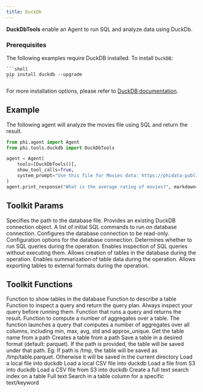 ```yaml
---
title: DuckDb
---
```


**DuckDbTools** enable an Agent to run SQL and analyze data using DuckDb.

### Prerequisites

The following examples require DuckDB installed.
To install `DuckDB`:

    ```shell
    pip install duckdb --upgrade
    ```

For more installation options, please refer to [DuckDB documentation](https://duckdb.org/docs/installation).

## Example

The following agent will analyze the movies file using SQL and return the result.

```python cookbook/tools/duckdb_tools.py
from phi.agent import Agent
from phi.tools.duckdb import DuckDbTools

agent = Agent(
    tools=[DuckDbTools()],
    show_tool_calls=True,
    system_prompt="Use this file for Movies data: https://phidata-public.s3.amazonaws.com/demo_data/IMDB-Movie-Data.csv",
)
agent.print_response("What is the average rating of movies?", markdown=True, stream=False)
```

## Toolkit Params

<ResponseField name="db_path" type="str">
  Specifies the path to the database file.
</ResponseField>
<ResponseField name="connection" type="DuckDBPyConnection">
  Provides an existing DuckDB connection object.
</ResponseField>
<ResponseField name="init_commands" type="List">
  A list of initial SQL commands to run on database connection.
</ResponseField>
<ResponseField name="read_only" type="bool" default="False">
  Configures the database connection to be read-only.
</ResponseField>
<ResponseField name="config" type="dict">
  Configuration options for the database connection.
</ResponseField>
<ResponseField name="run_queries" type="bool" default="True">
  Determines whether to run SQL queries during the operation.
</ResponseField>
<ResponseField name="inspect_queries" type="bool" default="False">
  Enables inspection of SQL queries without executing them.
</ResponseField>
<ResponseField name="create_tables" type="bool" default="True">
  Allows creation of tables in the database during the operation.
</ResponseField>
<ResponseField name="summarize_tables" type="bool" default="True">
  Enables summarization of table data during the operation.
</ResponseField>
<ResponseField name="export_tables" type="bool" default="False">
  Allows exporting tables to external formats during the operation.
</ResponseField>

## Toolkit Functions

<ResponseField name="show_tables">
  Function to show tables in the database
</ResponseField>
<ResponseField name="describe_table">
  Function to describe a table
</ResponseField>
<ResponseField name="inspect_query">
  Function to inspect a query and return the query plan. Always inspect your
  query before running them.
</ResponseField>
<ResponseField name="run_query">
  Function that runs a query and returns the result.
</ResponseField>
<ResponseField name="summarize_table">
  Function to compute a number of aggregates over a table. The function launches
  a query that computes a number of aggregates over all columns, including min,
  max, avg, std and approx_unique.
</ResponseField>
<ResponseField name="get_table_name_from_path">
  Get the table name from a path
</ResponseField>
<ResponseField name="create_table_from_path">
  Creates a table from a path
</ResponseField>
<ResponseField name="export_table_to_path">
  Save a table in a desired format (default: parquet). If the path is provided,
  the table will be saved under that path. Eg: If path is /tmp, the table will
  be saved as /tmp/table.parquet. Otherwise it will be saved in the current
  directory
</ResponseField>
<ResponseField name="load_local_path_to_table">
  Load a local file into duckdb
</ResponseField>
<ResponseField name="load_local_csv_to_table">
  Load a local CSV file into duckdb
</ResponseField>
<ResponseField name="load_s3_path_to_table">
  Load a file from S3 into duckdb
</ResponseField>
<ResponseField name="load_s3_csv_to_table">
  Load a CSV file from S3 into duckdb
</ResponseField>
<ResponseField name="create_fts_index">
  Create a full text search index on a table
</ResponseField>
<ResponseField name="full_text_search">
  Full text Search in a table column for a specific text/keyword
</ResponseField>
